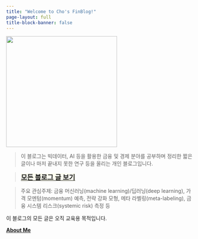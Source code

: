 ```yaml
---
title: "Welcome to Cho's FinBlog!"
page-layout: full
title-block-banner: false
---
```


<img src="logo.png" width="300"/>

> 이 블로그는 빅데이터, AI 등을 활용한 금융 및 경제 분야를 공부하며 정리한 짧은 글이나 마저 끝내지 못한 연구 등을 올리는 개인 블로그입니다.

> <b>[[**모든 블로그 글 보기**](listing.html)]{style="background-color:ivory; font-size:130%"}</b>

> 주요 관심주제: 금융 머신러닝(machine learning)/딥러닝(deep learning), 가격 모멘텀(momentum) 예측, 전략 강화 모형, 메타 라벨링(meta-labeling), 금융 시스템 리스크(systemic risk) 측정 등

이 블로그의 모든 글은 오직 교육용 목적입니다.

[**About Me**](https://jo-cho.github.io/FinBlog/about.html)
